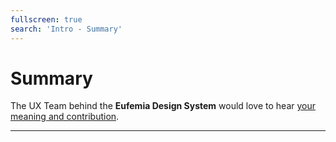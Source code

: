 ```yaml
---
fullscreen: true
search: 'Intro - Summary'
---
```



<Intro>

# Summary

The UX Team behind the **Eufemia Design System** would love to hear [your meaning and contribution](!/design-system/contact).

---

<IntroFooter href="/uilib/intro/01-about-design-systems" text="Back to start" />

</Intro>
